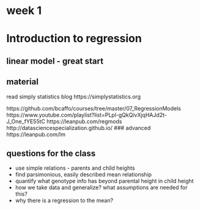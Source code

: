 # week 1
# Introduction to regression

## linear model - great start

## material
read simply statistics blog
https://simplystatistics.org

https://github.com/bcaffo/courses/tree/master/07_RegressionModels
https://www.youtube.com/playlist?list=PLpl-gQkQivXjqHAJd2t-J_One_fYE55tC
https://leanpub.com/regmods
http://datasciencespecialization.github.io/ 
### advanced
https://leanpub.com/lm 

## questions for the class

* use simple relations - parents and child heights
* find parsimonious, easily described mean relationship
* quantify what genotype info has beyond parental height in child height
* how we take data and generalize? what assumptions are needed for this?
* why there is a regression to the mean?
